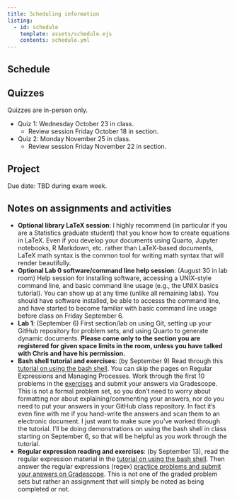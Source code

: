```yaml
---
title: Scheduling information
listing:
  - id: schedule
    template: assets/schedule.ejs
    contents: schedule.yml
---
```


## Schedule

::: {#schedule}
:::


## Quizzes

Quizzes are in-person only. 

- Quiz 1: Wednesday October 23 in class.
  - Review session Friday October 18 in section.
- Quiz 2: Monday November 25 in class.
  - Review session Friday November 22 in section.

## Project

Due date: TBD during exam week.

## Notes on assignments and activities

- **Optional library LaTeX session**: I highly recommend (in particular if you are a Statistics graduate student) that you know how to create equations in LaTeX. Even if you develop your documents using Quarto, Jupyter notebooks, R Markdown, etc. rather than LaTeX-based documents, LaTeX math syntax is the common tool for writing math syntax that will render beautifully. 
- **Optional Lab 0 software/command line help session**: (August 30 in lab room) Help session for installing software, accessing a UNIX-style command line, and basic command line usage (e.g., the UNIX basics tutorial). You can show up at any time (unlike all remaining labs). You should have software installed, be able to accesss the command line, and have started to become familiar with basic command line usage before class on Friday September 6.
- **Lab 1**: (September 6) First section/lab on using Git, setting up your GitHub repository for problem sets, and using Quarto to generate dynamic documents. **Please come only to the section you are registered for given space limits in the room, unless you have talked with Chris and have his permission.** 
- **Bash shell tutorial and exercises**: (by September 9) Read through this [tutorial on using the bash shell](https://berkeley-scf.github.io/tutorial-using-bash). You can skip the pages on Regular Expressions and Managing Processes. Work through the first 10 problems in the [exercises](https://berkeley-scf.github.io/tutorial-using-bash/exercises) and submit your answers via Gradescope. This is not a formal problem set, so you don't need to worry about formatting nor about explaining/commenting your answers, nor do you need to put your answers in your GitHub class repository. In fact it's even fine with me if you hand-write the answers and scan them to an electronic document. I just want to make sure you've worked through the tutorial. I'll be doing demonstrations on using the bash shell in class starting on September 6, so that will be helpful as you work through the tutorial.
- **Regular expression reading and exercises**: (by September 13), read the regular expression material in the [tutorial on using the bash shell](https://berkeley-scf.github.io/tutorial-using-bash/regex). Then answer the regular expressions (regex) [practice problems and submit your answers on Gradescope](units/regex). This is not one of the graded problem sets but rather an assignment that will simply be noted as being completed or not.


